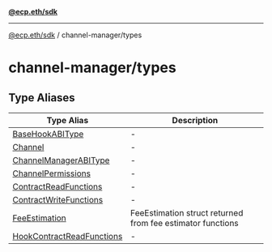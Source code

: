 [**@ecp.eth/sdk**](../../index.mdx)

***

[@ecp.eth/sdk](/sdk-reference/index.mdx) / channel-manager/types

# channel-manager/types

## Type Aliases

| Type Alias | Description |
| ------ | ------ |
| [BaseHookABIType](/sdk-reference/channel-manager/types/type-aliases/BaseHookABIType.mdx) | - |
| [Channel](/sdk-reference/channel-manager/types/type-aliases/Channel.mdx) | - |
| [ChannelManagerABIType](/sdk-reference/channel-manager/types/type-aliases/ChannelManagerABIType.mdx) | - |
| [ChannelPermissions](/sdk-reference/channel-manager/types/type-aliases/ChannelPermissions.mdx) | - |
| [ContractReadFunctions](/sdk-reference/channel-manager/types/type-aliases/ContractReadFunctions.mdx) | - |
| [ContractWriteFunctions](/sdk-reference/channel-manager/types/type-aliases/ContractWriteFunctions.mdx) | - |
| [FeeEstimation](/sdk-reference/channel-manager/types/type-aliases/FeeEstimation.mdx) | FeeEstimation struct returned from fee estimator functions |
| [HookContractReadFunctions](/sdk-reference/channel-manager/types/type-aliases/HookContractReadFunctions.mdx) | - |
